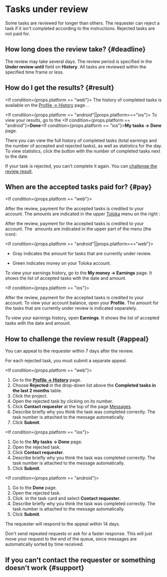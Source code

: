 
# Tasks under review

Some tasks are reviewed for longer than others. The requester can reject a task if it isn't completed according to the instructions. Rejected tasks are not paid for.

## How long does the review take? {#deadline}

The review may take several days. The review period is specified in the **Under review until** field on **History**. All tasks are reviewed within the specified time frame or less.

## How do I get the results? {#result}

<If condition={props.platform == "web"}>
The history of completed tasks is available on the [Profile → History](https://toloka.yandex.com/profile/history) page.
</If>.

<If condition={props.platform == "android"||props.platform==="ios"}>
To view your results, go to the <If condition={props.platform == "android"}>**Done**</If><If condition={props.platform == "ios"}>**My tasks → Done**</If> page.

There you can view the full history of completed tasks (total earnings and the number of accepted and rejected tasks), as well as statistics for the day. To view statistics, click the button with the number of completed tasks next to the date.
</If>

If your task is rejected, you can't complete it again. You can [challenge the review result](#appeal).

## When are the accepted tasks paid for? {#pay}

<If condition={props.platform == "web"}>

After the review, payment for the accepted tasks is credited to your account. The amounts are indicated in the upper [Toloka](http://toloka.yandex.com/) menu  on the right <img src="https://tlk-infra-front.azureedge.net/portal-static/uploaded/images/1676733322566/1676733322566_original_svg.svg" alt="" />:

</If>
<If condition={props.platform == "android"}>

After the review, payment for the accepted tasks is credited to your account. The <img src="https://tlk-infra-front.azureedge.net/portal-static/uploaded/images/1676733322566/1676733322566_original_svg.svg" alt="" /> amounts are indicated in the upper part of the menu (the <img src="https://tlk-infra-front.azureedge.net/portal-static/uploaded/images/1676733318631/1676733318631_original_svg.svg" alt="" /> icon):

</If>

<If condition={props.platform == "android"||props.platform==="web"}>

- Gray indicates the amount for tasks that are currently under review.

- Green indicates money on your Toloka account.

</If>
<If condition={props.platform == "android"}>

To view your earnings history, go to the **My money → Earnings** page. It shows the list of accepted tasks with the date and amount.

</If>

<If condition={props.platform == "ios"}>

After the review, payment for the accepted tasks is credited to your account. To view your account balance, open your **Profile**. The amount for the tasks that are currently under review is indicated separately.

To view your earnings history, open **Earnings**. It shows the list of accepted tasks with the date and amount.

</If>

## How to challenge the review result {#appeal}

You can appeal to the requester within 7 days after the review.

For each rejected task, you must submit a separate appeal.

<If condition={props.platform == "web"}>

1. Go to the **[Profile → History](https://toloka.yandex.com/profile/history)** page.
1. Choose **Rejected** in the drop-down list above the **Completed tasks in the last 2 months** table.
1. Click the project.
1. Open the rejected task by clicking on its number.
1. Click **Contact requester** at the top of the page [Messages](http://toloka.yandex.com/messages).
1. Describe briefly why you think the task was completed correctly. The task number is attached to the message automatically.
1. Click **Submit**.

</If><If condition={props.platform == "ios"}>

1. Go to the **My tasks → Done** page.
1. Open the rejected task.
1. Click **Contact requester**.
1. Describe briefly why you think the task was completed correctly. The task number is attached to the message automatically.
1. Click **Submit**.

</If><If condition={props.platform == "android"}>

1. Go to the **Done** page.
1. Open the rejected task.
1. Click <Image imageId="/docs-new/tolokers/assets/kebab-menu_1.jpg" alt="" /> in the task card and select **Contact requester**.
1. Describe briefly why you think the task was completed correctly. The task number is attached to the message automatically.
1. Click **Submit**.

</If>

The requester will respond to the appeal within 14 days.

<Note mode="note" title="Note">

Don't send repeated requests or ask for a faster response. This will just move your request to the end of the queue, since messages are automatically sorted by time received.

</Note>

## If you can't contact the requester or something doesn't work {#support}

<SupportButton/>

